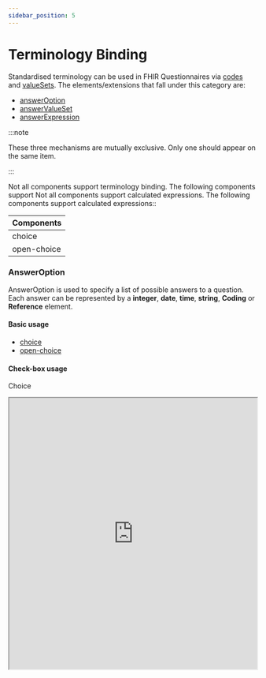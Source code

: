 ```yaml
---
sidebar_position: 5
---
```



# Terminology Binding

Standardised terminology can be used in FHIR Questionnaires via [codes](https://hl7.org/fhir/r4/terminologies.html) and [valueSets](https://www.hl7.org/fhir/r4/valueset.html).
The elements/extensions that fall under this category are:

- [answerOption](http://hl7.org/fhir/uv/sdc/behavior.html#answerOption)
- [answerValueSet](http://hl7.org/fhir/uv/sdc/behavior.html#answerValueSet)
- [answerExpression](http://hl7.org/fhir/uv/sdc/expressions.html#answerExpression)

:::note

These three mechanisms are mutually exclusive. Only one should appear on the same item.

:::

Not all components support terminology binding. The following components support Not all components support calculated expressions. The following components support calculated expressions::

| Components  |
| ----------- |
| choice      |
| open-choice |

### AnswerOption

AnswerOption is used to specify a list of possible answers to a question. Each answer can be represented by a **integer**, **date**, **time**, **string**, **Coding** or **Reference** element.

#### Basic usage

- [choice](/smart-forms/docs/components/choice#answer-option)
- [open-choice](/smart-forms/docs/components/open-choice#answer-option)

#### Check-box usage

Choice

<IframeContainer storyUrl="https://smartforms.csiro.au/storybook/index.html?path=/story/component-sdc-8-1-2-advanced-control-appearance-item-control-question--checkbox-choice-answer-option">
  <iframe
    src="https://smartforms.csiro.au/storybook/iframe.html?args=&id=component-sdc-8-1-2-advanced-control-appearance-item-control-question--checkbox-choice-answer-option"
    width="100%"
    height="550"
  />
</IframeContainer>

Open Choice

<IframeContainer storyUrl="https://smartforms.csiro.au/storybook/index.html?path=/story/component-sdc-8-1-2-advanced-control-appearance-item-control-question--checkbox-open-choice-answer-option">
  <iframe
    src="https://smartforms.csiro.au/storybook/iframe.html?args=&id=component-sdc-8-1-2-advanced-control-appearance-item-control-question--checkbox-open-choice-answer-option"
    width="100%"
    height="890"
  />
</IframeContainer>

#### Drop down usage

Choice

<IframeContainer storyUrl="https://smartforms.csiro.au/storybook/index.html?path=/story/component-sdc-8-1-2-advanced-control-appearance-item-control-question--drop-down-choice-answer-option">
  <iframe
    src="https://smartforms.csiro.au/storybook/iframe.html?args=&id=component-sdc-8-1-2-advanced-control-appearance-item-control-question--drop-down-choice-answer-option"
    width="100%"
    height="310"
  />
</IframeContainer>

#### Radio button usage

Choice

<IframeContainer storyUrl="https://smartforms.csiro.au/storybook/index.html?path=/story/component-sdc-8-1-2-advanced-control-appearance-item-control-question--radio-choice-answer-option">
  <iframe
    src="https://smartforms.csiro.au/storybook/iframe.html?args=&id=component-sdc-8-1-2-advanced-control-appearance-item-control-question--radio-choice-answer-option"
    width="100%"
    height="180"
  />
</IframeContainer>

Open Choice

<IframeContainer storyUrl="https://smartforms.csiro.au/storybook/index.html?path=/story/component-sdc-8-1-2-advanced-control-appearance-item-control-question--radio-open-choice-answer-option">
  <iframe
    src="https://smartforms.csiro.au/storybook/iframe.html?args=&id=component-sdc-8-1-2-advanced-control-appearance-item-control-question--radio-open-choice-answer-option"
    width="100%"
    height="220"
  />
</IframeContainer>

### AnswerValueSet

AnswerValueSet allows a set of codes in a code system within a [valueSet](https://www.hl7.org/fhir/r4/valueset.html) to be used as a set of possible answers to a question.
It also allows for the possibility of sharing a set of answers across multiple items within a single Questionnaire.

There are two ways to define an answerValueSet:

1. Referencing a ValueSet URL

```
{
  "resourceType": "Questionnaire",
  // ...
  "item": [
    {
      // ...
      "answerValueSet": "http://hl7.org/fhir/ValueSet/example-valueSet"
    }
  ]
}
```

2. Referencing a ValueSet defined in a [contained resource](https://hl7.org/fhir/r4/references.html#contained)

```
{
  "resourceType": "Questionnaire",
  // ...
  "contained": [
    {
      "resourceType": "ValueSet",
      "id": "example-value-set",
      "url": "http://hl7.org/fhir/ValueSet/example-valueSet",
      // ...
      "expansion": [
        {
          "contains": [
            {
              "system": "http://hl7.org/fhir/ValueSet/example-valueSet",
              "code": "code-1",
              "display": "display-1"
            },
            {
              "system": "http://hl7.org/fhir/ValueSet/example-valueSet",
              "code": "code-2",
              "display": "display-2"
            }
          ]
        }
      ]
    }
  ],
  "item": [
    {
      // ...
      "answerValueSet": "#example-value-set"
    }
  ]
}
```

#### Basic usage

- [choice](/smart-forms/docs/components/choice#answer-value-set)
- [open-choice](/smart-forms/docs/components/open-choice#answer-value-set)

#### Auto-complete usage

Open Choice

<IframeContainer storyUrl="https://smartforms.csiro.au/storybook/index.html?path=/story/component-sdc-8-1-2-advanced-control-appearance-item-control-question--autocomplete-open-choice">
  <iframe
    src="https://smartforms.csiro.au/storybook/iframe.html?args=&id=component-sdc-8-1-2-advanced-control-appearance-item-control-question--autocomplete-open-choice"
    width="100%"
    height="580"
  />
</IframeContainer>

#### Check-box usage

Choice

<IframeContainer storyUrl="https://smartforms.csiro.au/storybook/index.html?path=/story/component-sdc-8-1-2-advanced-control-appearance-item-control-question--checkbox-choice-answer-value-set">
  <iframe
    src="https://smartforms.csiro.au/storybook/iframe.html?args=&id=component-sdc-8-1-2-advanced-control-appearance-item-control-question--checkbox-choice-answer-value-set"
    width="100%"
    height="340"
  />
</IframeContainer>

Open Choice

<IframeContainer storyUrl="https://smartforms.csiro.au/storybook/index.html?path=/story/component-sdc-8-1-2-advanced-control-appearance-item-control-question--checkbox-open-choice-answer-value-set">
  <iframe
    src="https://smartforms.csiro.au/storybook/iframe.html?args=&id=component-sdc-8-1-2-advanced-control-appearance-item-control-question--checkbox-open-choice-answer-value-set"
    width="100%"
    height="830"
  />
</IframeContainer>

#### Drop down usage

Choice

<IframeContainer storyUrl="https://smartforms.csiro.au/storybook/index.html?path=/story/component-sdc-8-1-2-advanced-control-appearance-item-control-question--drop-down-choice-answer-value-set">
  <iframe
    src="https://smartforms.csiro.au/storybook/iframe.html?args=&id=component-sdc-8-1-2-advanced-control-appearance-item-control-question--drop-down-choice-answer-value-set"
    width="100%"
    height="260"
  />
</IframeContainer>

#### Radio button usage

Choice

<IframeContainer storyUrl="https://smartforms.csiro.au/storybook/index.html?path=/story/component-sdc-8-1-2-advanced-control-appearance-item-control-question--radio-choice-answer-value-set">
  <iframe
    src="https://smartforms.csiro.au/storybook/iframe.html?args=&id=component-sdc-8-1-2-advanced-control-appearance-item-control-question--radio-choice-answer-value-set"
    width="100%"
    height="150"
  />
</IframeContainer>

Open Choice

<IframeContainer storyUrl="https://smartforms.csiro.au/storybook/index.html?path=/story/component-sdc-8-1-2-advanced-control-appearance-item-control-question--radio-open-choice-answer-value-set">
  <iframe
    src="https://smartforms.csiro.au/storybook/iframe.html?args=&id=component-sdc-8-1-2-advanced-control-appearance-item-control-question--radio-open-choice-answer-value-set"
    width="100%"
    height="180"
  />
</IframeContainer>

### AnswerExpression

Allows specifying a FHIR Query or FHIRPath that resolves to be used as a set of possible answers to a question.

:::warning

Support for this extension is not thoroughly tested yet.

:::

#### Basic usage

<IframeContainer storyUrl="https://smartforms.csiro.au/storybook/index.html?path=/story/component-sdc-9-1-2-form-behavior-choice-restriction--answer-expression">
  <iframe
    src="https://smartforms.csiro.au/storybook/iframe.html?args=&id=component-sdc-9-1-2-form-behavior-choice-restriction--answer-expression"
    width="100%"
    height="500"
  />
</IframeContainer>
